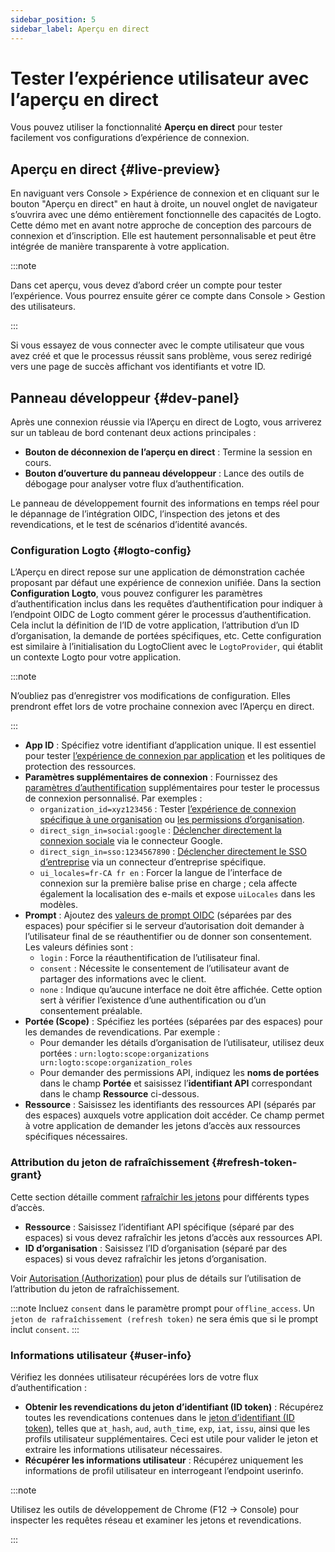 ```yaml
---
sidebar_position: 5
sidebar_label: Aperçu en direct
---
```


# Tester l’expérience utilisateur avec l’aperçu en direct

Vous pouvez utiliser la fonctionnalité **Aperçu en direct** pour tester facilement vos configurations d’expérience de connexion.

## Aperçu en direct \{#live-preview}

En naviguant vers <CloudLink to="/sign-in-experience">Console > Expérience de connexion</CloudLink> et en cliquant sur le bouton "Aperçu en direct" en haut à droite, un nouvel onglet de navigateur s’ouvrira avec une démo entièrement fonctionnelle des capacités de Logto. Cette démo met en avant notre approche de conception des parcours de connexion et d’inscription. Elle est hautement personnalisable et peut être intégrée de manière transparente à votre application.

:::note

Dans cet aperçu, vous devez d’abord créer un compte pour tester l’expérience. Vous pourrez ensuite gérer ce compte dans <CloudLink to="/user-management">Console > Gestion des utilisateurs</CloudLink>.

:::

Si vous essayez de vous connecter avec le compte utilisateur que vous avez créé et que le processus réussit sans problème, vous serez redirigé vers une page de succès affichant vos identifiants et votre ID.

## Panneau développeur \{#dev-panel}

Après une connexion réussie via l’Aperçu en direct de Logto, vous arriverez sur un tableau de bord contenant deux actions principales :

- **Bouton de déconnexion de l’aperçu en direct** : Termine la session en cours.
- **Bouton d’ouverture du panneau développeur** : Lance des outils de débogage pour analyser votre flux d’authentification.

Le panneau de développement fournit des informations en temps réel pour le dépannage de l’intégration OIDC, l’inspection des jetons et des revendications, et le test de scénarios d’identité avancés.

### Configuration Logto \{#logto-config}

L’Aperçu en direct repose sur une application de démonstration cachée proposant par défaut une expérience de connexion unifiée. Dans la section **Configuration Logto**, vous pouvez configurer les paramètres d’authentification inclus dans les requêtes d’authentification pour indiquer à l’endpoint OIDC de Logto comment gérer le processus d’authentification. Cela inclut la définition de l’ID de votre application, l’attribution d’un ID d’organisation, la demande de portées spécifiques, etc. Cette configuration est similaire à l’initialisation du LogtoClient avec le `LogtoProvider`, qui établit un contexte Logto pour votre application.

:::note

N’oubliez pas d’enregistrer vos modifications de configuration. Elles prendront effet lors de votre prochaine connexion avec l’Aperçu en direct.

:::

- **App ID** : Spécifiez votre identifiant d’application unique. Il est essentiel pour tester [l’expérience de connexion par application](/customization/match-your-brand#app-specific-branding) et les politiques de protection des ressources.
- **Paramètres supplémentaires de connexion** : Fournissez des [paramètres d’authentification](/end-user-flows/authentication-parameters) supplémentaires pour tester le processus de connexion personnalisé. Par exemples :
  - `organization_id=xyz123456` : Tester [l’expérience de connexion spécifique à une organisation](/customization/match-your-brand#organization-specific-branding) ou [les permissions d’organisation](/authorization/organization-permissions).
  - `direct_sign_in=social:google` : [Déclencher directement la connexion sociale](/end-user-flows/authentication-parameters/direct-sign-in#social-sign-in) via le connecteur Google.
  - `direct_sign_in=sso:1234567890` : [Déclencher directement le SSO d’entreprise](/end-user-flows/authentication-parameters/direct-sign-in#enterprise-sso) via un connecteur d’entreprise spécifique.
  - `ui_locales=fr-CA fr en` : Forcer la langue de l’interface de connexion sur la première balise prise en charge ; cela affecte également la localisation des e-mails et expose `uiLocales` dans les modèles.
- **Prompt** : Ajoutez des [valeurs de prompt OIDC](https://blog.logto.io/introducing-oidc-prompt) (séparées par des espaces) pour spécifier si le serveur d’autorisation doit demander à l’utilisateur final de se réauthentifier ou de donner son consentement. Les valeurs définies sont :
  - `login` : Force la réauthentification de l’utilisateur final.
  - `consent` : Nécessite le consentement de l’utilisateur avant de partager des informations avec le client.
  - `none` : Indique qu’aucune interface ne doit être affichée. Cette option sert à vérifier l’existence d’une authentification ou d’un consentement préalable.
- **Portée (Scope)** : Spécifiez les portées (séparées par des espaces) pour les demandes de revendications. Par exemple :
  - Pour demander les détails d’organisation de l’utilisateur, utilisez deux portées : `urn:logto:scope:organizations urn:logto:scope:organization_roles`
  - Pour demander des permissions API, indiquez les **noms de portées** dans le champ **Portée** et saisissez l’**identifiant API** correspondant dans le champ **Ressource** ci-dessous.
- **Ressource** : Saisissez les identifiants des ressources API (séparés par des espaces) auxquels votre application doit accéder. Ce champ permet à votre application de demander les jetons d’accès aux ressources spécifiques nécessaires.

### Attribution du jeton de rafraîchissement \{#refresh-token-grant}

Cette section détaille comment [rafraîchir les jetons](https://auth-wiki.logto.io/refresh-token) pour différents types d’accès.

- **Ressource** : Saisissez l’identifiant API spécifique (séparé par des espaces) si vous devez rafraîchir les jetons d’accès aux ressources API.
- **ID d’organisation** : Saisissez l’ID d’organisation (séparé par des espaces) si vous devez rafraîchir les jetons d’organisation.

Voir [Autorisation (Authorization)](/authorization) pour plus de détails sur l’utilisation de l’attribution du jeton de rafraîchissement.

:::note
Incluez `consent` dans le paramètre prompt pour `offline_access`. Un `jeton de rafraîchissement (refresh token)` ne sera émis que si le prompt inclut `consent`.
:::

### Informations utilisateur \{#user-info}

Vérifiez les données utilisateur récupérées lors de votre flux d’authentification :

- **Obtenir les revendications du jeton d’identifiant (ID token)** : Récupérez toutes les revendications contenues dans le [jeton d’identifiant (ID token)](https://auth-wiki.logto.io/id-token), telles que `at_hash`, `aud`, `auth_time`, `exp`, `iat`, `issu`, ainsi que les profils utilisateur supplémentaires. Ceci est utile pour valider le jeton et extraire les informations utilisateur nécessaires.
- **Récupérer les informations utilisateur** : Récupérez uniquement les informations de profil utilisateur en interrogeant l’endpoint userinfo.

:::note

Utilisez les outils de développement de Chrome (F12 → Console) pour inspecter les requêtes réseau et examiner les jetons et revendications.

:::
